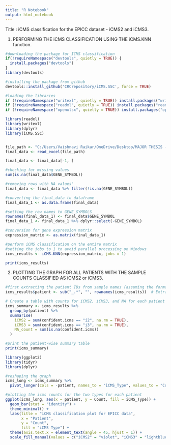 ---
title: "R Notebook"
output: html_notebook
---

Title : iCMS classification for the EPICC dataset - iCMS2 and iCMS3. 

1. PERFORMING THE iCMS CLASSIFICATION USING THE iCMS.KNN function. 

```{r}
#downloading the package for ICMS classification
if(!requireNamespace("devtools", quietly = TRUE)) {
  install.packages("devtools")
}
library(devtools)

#installing the package from github 
devtools::install_github('CRCrepository/iCMS.SSC', force = TRUE)

```
```{r}
#loading the libraries
if (!requireNamespace("writexl", quietly = TRUE)) install.packages("writexl")
if (!requireNamespace("readxl", quietly = TRUE)) install.packages("readxl")
if (!requireNamespace("openxlsx", quietly = TRUE)) install.packages("openxlsx")

library(readxl)
library(writexl)
library(dplyr)
library(iCMS.SSC)


file_path <- "C:/Users/Vaishnavi Raikar/OneDrive/Desktop/MAJOR THESIS - VAISHNAVI/EPICC_dataset_genesymbols_combined.xlsx"
final_data <- read_excel(file_path)

final_data <- final_data[-1, ]

#checking for missing values 
sum(is.na(final_data$GENE_SYMBOL))

#removing rows with NA values'
final_data <- final_data %>% filter(!is.na(GENE_SYMBOL))

#converting the final_data to dataframe 
final_data_1 <- as.data.frame(final_data)

#setting the row names to GENE_SYMBOLS 
rownames(final_data_1) <- final_data$GENE_SYMBOL
final_data_1 <- final_data_1 %>% dplyr::select(-GENE_SYMBOL)

#conversion for gene expression matrix
expression_matrix <- as.matrix(final_data_1)

#perform iCMS classification on the entire matrix
#setting the jobs to 1 to avoid parallel processing on Windows
icms_results <- iCMS.KNN(expression_matrix, jobs = 1)

print(icms_results)

```

2. PLOTTING THE GRAPH FOR ALL PATIENTS WITH THE SAMPLE COUNTS CLASSIFIED AS iCMS2 or iCMS3. 

```{r}
#first extracting the patient IDs from sample names (assuming the format is like "C516_B1_G7")
icms_results$patient <- sub("_.*", "", rownames(icms_results))  # Extract patient ID

# Create a table with counts for iCMS2, iCMS3, and NA for each patient
icms_summary <- icms_results %>%
  group_by(patient) %>%
  summarise(
    iCMS2 = sum(confident.icms == "i2", na.rm = TRUE),
    iCMS3 = sum(confident.icms == "i3", na.rm = TRUE),
    NA_count = sum(is.na(confident.icms))
  )

#print the patient-wise summary table
print(icms_summary)

```


```{r}
library(ggplot2)
library(tidyr)
library(dplyr)

#reshaping the graph 
icms_long <- icms_summary %>%
  pivot_longer(cols = -patient, names_to = "iCMS_Type", values_to = "Count")

#plotting the icms counts for the two types for each patient
ggplot(icms_long, aes(x = patient, y = Count, fill = iCMS_Type)) +
  geom_bar(stat = "identity") +
  theme_minimal() +
  labs(title = "iCMS classification plot for EPICC data", 
       x = "Patient", 
       y = "Count", 
       fill = "iCMS Type") +
  theme(axis.text.x = element_text(angle = 45, hjust = 1)) +
  scale_fill_manual(values = c("iCMS2" = "violet", "iCMS3" = "lightblue", "NA_count" = "grey"))

```

